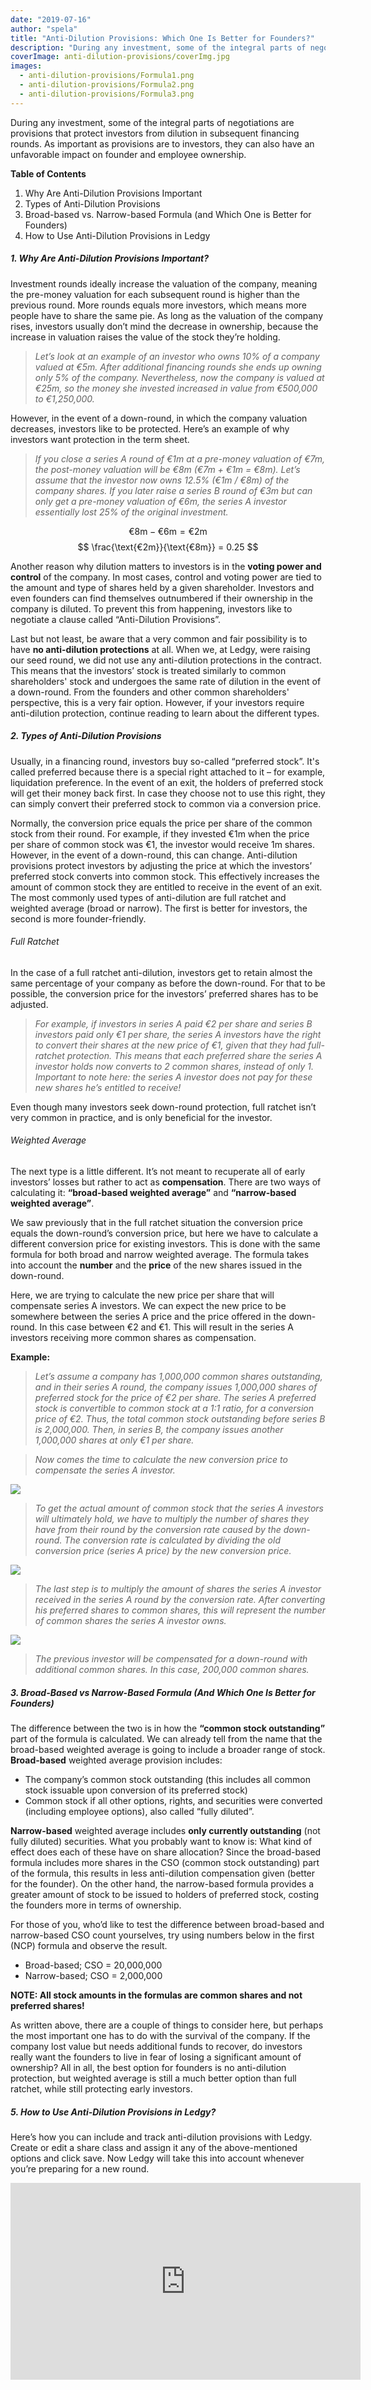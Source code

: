 ```yaml
---
date: "2019-07-16"
author: "spela"
title: "Anti-Dilution Provisions: Which One Is Better for Founders?"
description: "During any investment, some of the integral parts of negotiations are provisions that protect investors from dilution in subsequent financing rounds."
coverImage: anti-dilution-provisions/coverImg.jpg
images:
  - anti-dilution-provisions/Formula1.png
  - anti-dilution-provisions/Formula2.png
  - anti-dilution-provisions/Formula3.png
---
```



During any investment, some of the integral parts of negotiations are provisions that protect investors from dilution in subsequent financing rounds. As important as provisions are to investors, they can also have an unfavorable impact on founder and employee ownership.

**Table of Contents**

1. Why Are Anti-Dilution Provisions Important
2. Types of Anti-Dilution Provisions
3. Broad-based vs. Narrow-based Formula (and Which One is Better for Founders)
4. How to Use Anti-Dilution Provisions in Ledgy


##### 1. Why Are Anti-Dilution Provisions Important?


Investment rounds ideally increase the valuation of the company, meaning the pre-money valuation for each subsequent round is higher than the previous round. More rounds equals more investors, which means more people have to share the same pie. As long as the valuation of the company rises, investors usually don’t mind the decrease in ownership, because the increase in valuation raises the value of the stock they’re holding.




>*Let’s look at an example of an investor who owns 10% of a company valued at €5m. After additional financing rounds she ends up owning only 5% of the company. Nevertheless, now the company is valued at €25m, so the money she invested increased in value from €500,000 to €1,250,000.*


However, in the event of a down-round, in which the company valuation decreases, investors like to be protected. Here’s an example of why investors want protection in the term sheet.


>*If you close a series A round of €1m at a pre-money valuation of €7m, the post-money valuation will be €8m (€7m + €1m = €8m). Let’s assume that the investor now owns 12.5% (€1m / €8m) of the company shares. If you later raise a series B round of €3m but can only get a pre-money valuation of €6m, the series A investor essentially lost 25% of the original investment.*

$$
\text{€8m} - \text{€6m} = \text{€2m}
$$
$$
\frac{\text{€2m}}{\text{€8m}} = 0.25
$$



Another reason why dilution matters to investors is in the **voting power and control** of the company. In most cases, control and voting power are tied to the amount and type of shares held by a given shareholder. Investors and even founders can find themselves outnumbered if their ownership in the company is diluted. To prevent this from happening, investors like to negotiate a clause called “Anti-Dilution Provisions”.

Last but not least, be aware that a very common and fair possibility is to have **no anti-dilution protections** at all. When we, at Ledgy, were raising our seed round, we did not use any anti-dilution protections in the contract. This means that the investors’ stock is treated similarly to common shareholders' stock and undergoes the same rate of dilution in the event of a down-round. From the founders and other common shareholders' perspective, this is a very fair option. However, if your investors require anti-dilution protection, continue reading to learn about the different types.


##### 2. Types of Anti-Dilution Provisions

Usually, in a financing round, investors buy so-called “preferred stock”. It's called preferred because there is a special right attached to it – for example, liquidation preference. In the event of an exit, the holders of preferred stock will get their money back first. In case they choose not to use this right, they can simply convert their preferred stock to common via a conversion price.

Normally, the conversion price equals the price per share of the common stock from their round. For example, if they invested €1m when the price per share of common stock was €1, the investor would receive 1m shares. However, in the event of a down-round, this can change. Anti-dilution provisions protect investors by adjusting the price at which the investors’ preferred stock converts into common stock. This effectively increases the amount of common stock they are entitled to receive in the event of an exit. The most commonly used types of anti-dilution are full ratchet and weighted average (broad or narrow). The first is better for investors, the second is more founder-friendly.



###### Full Ratchet

In the case of a full ratchet anti-dilution, investors get to retain almost the same percentage of your company as before the down-round. For that to be possible, the conversion price for the investors’ preferred shares has to be adjusted.

>*For example, if investors in series A paid €2 per share and series B investors paid only €1 per share, the series A investors have the right to convert their shares at the new price of €1, given that they had full-ratchet protection. This means that each preferred share the series A investor holds now converts to 2 common shares, instead of only 1. Important to note here: the series A investor does not pay for these new shares he’s entitled to receive!*

Even though many investors seek down-round protection, full ratchet isn’t very common in practice, and is only beneficial for the investor.

###### Weighted Average


The next type is a little different. It’s not meant to recuperate all of early investors’ losses but rather to act as **compensation**. There are two ways of calculating it: **“broad-based weighted average”** and **“narrow-based weighted average”**.

We saw previously that in the full ratchet situation the conversion price equals the down-round’s conversion price, but here we have to calculate a different conversion price for existing investors. This is done with the same formula for both broad and narrow weighted average. The formula takes into account the **number** and the **price** of the new shares issued in the down-round.

Here, we are trying to calculate the new price per share that will compensate series A investors. We can expect the new price to be somewhere between the series A price and the price offered in the down-round. In this case between €2 and €1. This will result in the series A investors receiving more common shares as compensation.


**Example:**


>*Let’s assume a company has 1,000,000 common shares outstanding, and in their series A round, the company issues 1,000,000 shares of preferred stock for the price of €2 per share.*
>*The series A preferred stock is convertible to common stock at a 1:1 ratio, for a conversion price of €2. Thus, the total common stock outstanding before series B is 2,000,000.*
>*Then, in series B, the company issues another 1,000,000 shares at only €1 per share.*

>*Now comes the time to calculate the new conversion price to compensate the series A investor.*
<Img src="Formula1.png" size="350" />





>*To get the actual amount of common stock that the series A investors will ultimately hold, we have to multiply the number of shares they have from their round by the conversion rate caused by the down-round. The conversion rate is calculated by dividing the old conversion price (series A price) by the new conversion price.*
<Img src="Formula2.png" size="220" />


>*The last step is to multiply the amount of shares the series A investor received in the series A round by the conversion rate. After converting his preferred shares to common shares, this will represent the  number of common shares the series A investor owns.*
<Img src="Formula3.png" size="300" />




>*The previous investor will be compensated for a down-round with additional common shares. In this case, 200,000 common shares.*


##### 3. Broad-Based vs Narrow-Based Formula (And Which One Is Better for Founders)

The difference between the two is in how the **“common stock outstanding”** part of the formula is calculated. We can already tell from the name that the broad-based weighted average is going to include a broader range of stock. **Broad-based** weighted average provision includes:
- The company’s common stock outstanding (this includes all common stock issuable upon conversion of its preferred stock)
- Common stock if all other options, rights, and securities were converted (including employee options), also called “fully diluted”.

**Narrow-based** weighted average includes **only currently outstanding** (not fully diluted) securities. What you probably want to know is: What kind of effect does each of these have on share allocation? Since the broad-based formula includes more shares in the CSO (common stock outstanding) part of the formula, this results in less anti-dilution compensation given (better for the founder). On the other hand, the narrow-based formula provides a greater amount of stock to be issued to holders of preferred stock, costing the founders more in terms of ownership.


For those of you, who’d like to test the difference between broad-based and narrow-based CSO count yourselves, try using numbers below in the first (NCP) formula and observe the result.
- Broad-based; CSO = 20,000,000
- Narrow-based; CSO = 2,000,000

**NOTE: All stock amounts in the formulas are common shares and not preferred shares!**

As written above, there are a couple of things to consider here, but perhaps the most important one has to do with the survival of the company. If the company lost value but needs additional funds to recover, do investors really want the founders to live in fear of losing a significant amount of ownership? All in all, the best option for founders is no anti-dilution protection, but weighted average is still a much better option than full ratchet, while still protecting early investors.


##### 5. How to Use Anti-Dilution Provisions in Ledgy?

Here’s how you can include and track anti-dilution provisions with Ledgy. Create or edit a share class and assign it any of the above-mentioned options and click save. Now Ledgy will take this into account whenever you’re preparing for a new round.

<div class="text-center mt-5">

<iframe width="560" height="315" src="https://www.youtube.com/embed/SRfLd0_7T2k?rel=0" frameborder="0" class="ml-auto" allow="accelerometer; autoplay; encrypted-media; gyroscope; picture-in-picture" allowfullscreen />

**Try the [demo](https://demo.ledgy.com) and see for yourself!**

</div>

In the coming releases, we’ll even make it possible for you to model your financing rounds and exit with automatic anti-dilution calculation, and you’ll get to see the difference in “payout” based on terms in your term sheet!

**Useful Resources:**

- Woronoff, Michael and Rosen, Jonathan, "Understanding Anti-dilution Provisions in Convertible Securities" 74 Fordham Law Review,129 (2005)
- Colla, Derek.  [“What you need to know about down-round financings”] (https://www.cooleygo.com/down-round-financings/). Cooley Go
- Riggs, Casey. [“Venture Capital Term Sheet Negotiation — Part 7: Anti-dilution Provisions”](https://www.strictlybusinesslawblog.com/2014/03/08/venture-capital-term-sheet-negotiation-part-7-anti-dilution-provisions/), 8 March 2014, Strictly business law blog



